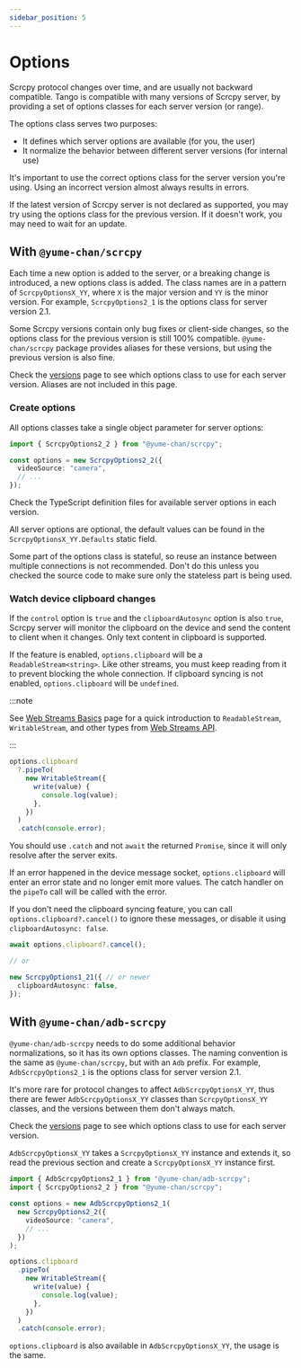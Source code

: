 ```yaml
---
sidebar_position: 5
---
```



# Options

Scrcpy protocol changes over time, and are usually not backward compatible. Tango is compatible with many versions of Scrcpy server, by providing a set of options classes for each server version (or range).

The options class serves two purposes:

- It defines which server options are available (for you, the user)
- It normalize the behavior between different server versions (for internal use)

It's important to use the correct options class for the server version you're using. Using an incorrect version almost always results in errors.

If the latest version of Scrcpy server is not declared as supported, you may try using the options class for the previous version. If it doesn't work, you may need to wait for an update.

## With `@yume-chan/scrcpy`

Each time a new option is added to the server, or a breaking change is introduced, a new options class is added. The class names are in a pattern of `ScrcpyOptionsX_YY`, where `X` is the major version and `YY` is the minor version. For example, `ScrcpyOptions2_1` is the options class for server version 2.1.

Some Scrcpy versions contain only bug fixes or client-side changes, so the options class for the previous version is still 100% compatible. `@yume-chan/scrcpy` package provides aliases for these versions, but using the previous version is also fine.

Check the [versions](../versions.mdx) page to see which options class to use for each server version. Aliases are not included in this page.

### Create options

All options classes take a single object parameter for server options:

```ts transpile
import { ScrcpyOptions2_2 } from "@yume-chan/scrcpy";

const options = new ScrcpyOptions2_2({
  videoSource: "camera",
  // ...
});
```

Check the TypeScript definition files for available server options in each version.

All server options are optional, the default values can be found in the `ScrcpyOptionsX_YY.Defaults` static field.

Some part of the options class is stateful, so reuse an instance between multiple connections is not recommended. Don't do this unless you checked the source code to make sure only the stateless part is being used.

### Watch device clipboard changes

If the `control` option is `true`<Version since="v1.21"> and the `clipboardAutosync` option is also `true`</Version>, Scrcpy server will monitor the clipboard on the device and send the content to client when it changes. Only text content in clipboard is supported.

If the feature is enabled, `options.clipboard` will be a `ReadableStream<string>`. Like other streams, you must keep reading from it to prevent blocking the whole connection. If clipboard syncing is not enabled, `options.clipboard` will be `undefined`.

:::note

See [Web Streams Basics](../../tango/web-stream/index.mdx) page for a quick introduction to `ReadableStream`, `WritableStream`, and other types from [Web Streams API](https://developer.mozilla.org/en-US/docs/Web/API/Streams_API).

:::

```ts transpile
options.clipboard
  ?.pipeTo(
    new WritableStream({
      write(value) {
        console.log(value);
      },
    })
  )
  .catch(console.error);
```

You should use `.catch` and not `await` the returned `Promise`, since it will only resolve after the server exits.

If an error happened in the device message socket, `options.clipboard` will enter an error state and no longer emit more values. The catch handler on the `pipeTo` call will be called with the error.

If you don't need the clipboard syncing feature, you can call `options.clipboard?.cancel()` to ignore these messages<Version since="v1.21">, or disable it using `clipboardAutosync: false`</Version>.

```ts transpile
await options.clipboard?.cancel();

// or

new ScrcpyOptions1_21({ // or newer
  clipboardAutosync: false,
});
```

## With `@yume-chan/adb-scrcpy`

`@yume-chan/adb-scrcpy` needs to do some additional behavior normalizations, so it has its own options classes. The naming convention is the same as `@yume-chan/scrcpy`, but with an `Adb` prefix. For example, `AdbScrcpyOptions2_1` is the options class for server version 2.1.

It's more rare for protocol changes to affect `AdbScrcpyOptionsX_YY`, thus there are fewer `AdbScrcpyOptionsX_YY` classes than `ScrcpyOptionsX_YY` classes, and the versions between them don't always match.

Check the [versions](../versions.mdx) page to see which options class to use for each server version.

`AdbScrcpyOptionsX_YY` takes a `ScrcpyOptionsX_YY` instance and extends it, so read the previous section and create a `ScrcpyOptionsX_YY` instance first.

```ts transpile
import { AdbScrcpyOptions2_1 } from "@yume-chan/adb-scrcpy";
import { ScrcpyOptions2_2 } from "@yume-chan/scrcpy";

const options = new AdbScrcpyOptions2_1(
  new ScrcpyOptions2_2({
    videoSource: "camera",
    // ...
  })
);

options.clipboard
  .pipeTo(
    new WritableStream({
      write(value) {
        console.log(value);
      },
    })
  )
  .catch(console.error);
```

`options.clipboard` is also available in `AdbScrcpyOptionsX_YY`, the usage is the same.
